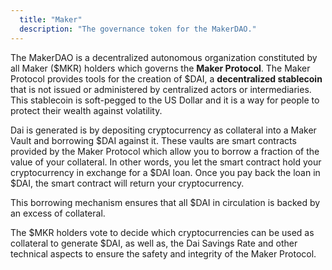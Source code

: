 ```yaml
---
  title: "Maker"
  description: "The governance token for the MakerDAO."
---
```


The MakerDAO is a decentralized autonomous organization constituted by all Maker ($MKR) holders which governs the **Maker Protocol**. The Maker Protocol provides tools for the creation of $DAI, a **decentralized stablecoin** that is not issued or administered by centralized actors or intermediaries. This stablecoin is soft-pegged to the US Dollar and it is a way for people to protect their wealth against volatility.

Dai is generated is by depositing cryptocurrency as collateral into a Maker Vault and borrowing $DAI against it. These vaults are smart contracts provided by the Maker Protocol which allow you to borrow a fraction of the value of your collateral. In other words, you let the smart contract hold your cryptocurrency in exchange for a $DAI loan. Once you pay back the loan in $DAI, the smart contract will return your cryptocurrency.

This borrowing mechanism ensures that all $DAI in circulation is backed by an excess of collateral.

The $MKR holders vote to decide which cryptocurrencies can be used as collateral to generate $DAI, as well as, the Dai Savings Rate and other technical aspects to ensure the safety and integrity of the Maker Protocol.
